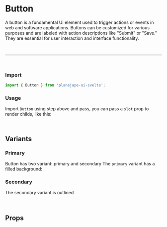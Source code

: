 

<Meta of={ButtonStories} />

# Button

A button is a fundamental UI element used to trigger actions or events in web and software applications. Buttons can be customized for various purposes and are labeled with action descriptions like "Submit" or "Save." They are essential for user interaction and interface functionality.

<br />
<hr />
<br />

### Import

```ts
import { Button } from 'planejape-ui-svelte';
```

### Usage

<Canvas of={ButtonStories.Primary} />

Import `Button` using step above and pass, you can pass a `slot` prop to render childs, like this:

```jsx
<Button on:click={() => console.log('log')}>I'm a button</Button>
```

## Variants

### Primary

Button has two variant: primary and secondary
The `primary` variant has a filled background:

<Story of={ButtonStories.Primary} />

### Secondary

The secondary variant is outlined

<Story of={ButtonStories.Secondary} />

<br />

## Props

<Controls />
